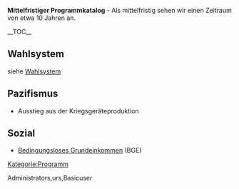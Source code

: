 '''Mittelfristiger Programmkatalog''' - Als mittelfristig sehen wir einen Zeitraum von etwa 10 Jahren an.

__TOC__

== Wahlsystem ==
siehe [[Wahlsystem]]

== Pazifismus ==

*Ausstieg aus der Kriegsgeräteproduktion

== Sozial ==

*[[Bedingungsloses Grundeinkommen|Bedingungsloses Grundeinkommen]] (BGE)

[[Kategorie:Programm]]

<accesscontrol>Administrators,urs,Basicuser</accesscontrol>